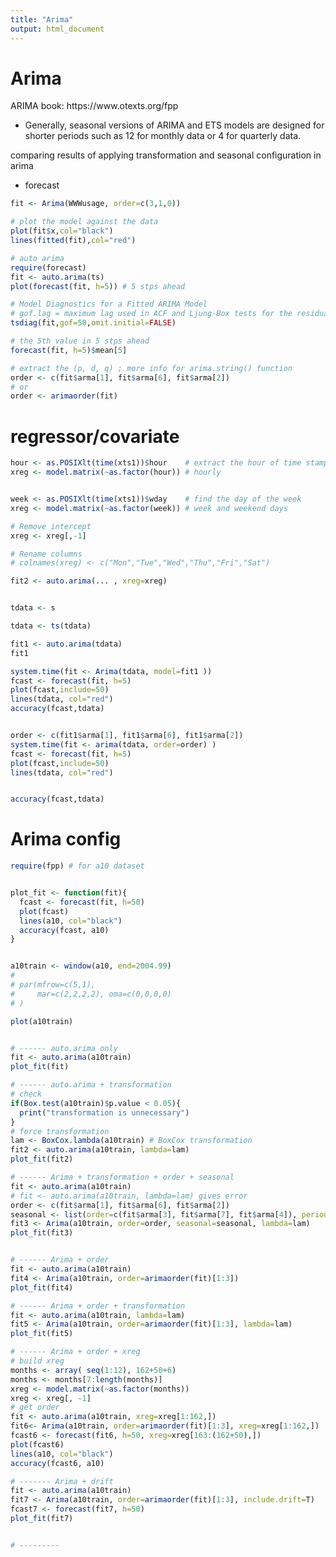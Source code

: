 ---
title: "Arima"
output: html_document
---

# Arima

ARIMA book: https://www.otexts.org/fpp

 * Generally, seasonal versions of ARIMA and ETS models are designed for shorter periods such as 12 for monthly data or 4 for quarterly data.


comparing results of applying transformation and seasonal configuration in arima


  * forecast

```r
fit <- Arima(WWWusage, order=c(3,1,0))

# plot the model against the data
plot(fit$x,col="black")
lines(fitted(fit),col="red")

# auto arima
require(forecast)
fit <- auto.arima(ts)
plot(forecast(fit, h=5)) # 5 stps ahead

# Model Diagnostics for a Fitted ARIMA Model 
# gof.lag = maximum lag used in ACF and Ljung-Box tests for the residuals
tsdiag(fit,gof=50,omit.initial=FALSE)

# the 5th value in 5 stps ahead
forecast(fit, h=5)$mean[5]

# extract the (p, d, q) ; more info for arima.string() function
order <- c(fit$arma[1], fit$arma[6], fit$arma[2])
# or
order <- arimaorder(fit)

```

# regressor/covariate

```r
hour <- as.POSIXlt(time(xts1))$hour    # extract the hour of time stamp
xreg <- model.matrix(~as.factor(hour)) # hourly 


week <- as.POSIXlt(time(xts1))$wday    # find the day of the week
xreg <- model.matrix(~as.factor(week)) # week and weekend days

# Remove intercept
xreg <- xreg[,-1]

# Rename columns
# colnames(xreg) <- c("Mon","Tue","Wed","Thu","Fri","Sat")

fit2 <- auto.arima(... , xreg=xreg)
```

```r

tdata <- s

tdata <- ts(tdata)

fit1 <- auto.arima(tdata)
fit1

system.time(fit <- Arima(tdata, model=fit1 ))
fcast <- forecast(fit, h=5)
plot(fcast,include=50)
lines(tdata, col="red")
accuracy(fcast,tdata)


order <- c(fit1$arma[1], fit1$arma[6], fit1$arma[2])
system.time(fit <- arima(tdata, order=order) )
fcast <- forecast(fit, h=5)
plot(fcast,include=50)
lines(tdata, col="red")


accuracy(fcast,tdata)

```


# Arima config

```{r, warning=F, }

require(fpp) # for a10 dataset


plot_fit <- function(fit){
  fcast <- forecast(fit, h=50)
  plot(fcast)
  lines(a10, col="black")
  accuracy(fcast, a10)
}


a10train <- window(a10, end=2004.99)
# 
# par(mfrow=c(5,1),
#     mar=c(2,2,2,2), oma=c(0,0,0,0)
# )

plot(a10train)


# ------ auto.arima only
fit <- auto.arima(a10train)
plot_fit(fit)

# ------ auto.arima + transformation
# check 
if(Box.test(a10train)$p.value < 0.05){
  print("transformation is unnecessary")
}
# force transformation
lam <- BoxCox.lambda(a10train) # BoxCox transformation
fit2 <- auto.arima(a10train, lambda=lam)
plot_fit(fit2)

# ------ Arima + transformation + order + seasonal 
fit <- auto.arima(a10train)
# fit <- auto.arima(a10train, lambda=lam) gives error
order <- c(fit$arma[1], fit$arma[6], fit$arma[2])
seasonal <- list(order=c(fit$arma[3], fit$arma[7], fit$arma[4]), period=fit$arma[5])
fit3 <- Arima(a10train, order=order, seasonal=seasonal, lambda=lam)
plot_fit(fit3)


# ------ Arima + order 
fit <- auto.arima(a10train)
fit4 <- Arima(a10train, order=arimaorder(fit)[1:3])
plot_fit(fit4)

# ------ Arima + order + transformation 
fit <- auto.arima(a10train, lambda=lam)
fit5 <- Arima(a10train, order=arimaorder(fit)[1:3], lambda=lam)
plot_fit(fit5)

# ------ Arima + order + xreg 
# build xreg
months <- array( seq(1:12), 162+50+6)
months <- months[7:length(months)]
xreg <- model.matrix(~as.factor(months))
xreg <- xreg[, -1]
# get order
fit <- auto.arima(a10train, xreg=xreg[1:162,])
fit6<- Arima(a10train, order=arimaorder(fit)[1:3], xreg=xreg[1:162,])
fcast6 <- forecast(fit6, h=50, xreg=xreg[163:(162+50),])
plot(fcast6)
lines(a10, col="black")
accuracy(fcast6, a10)

# ------- Arima + drift 
fit <- auto.arima(a10train)
fit7 <- Arima(a10train, order=arimaorder(fit)[1:3], include.drift=T)
fcast7 <- forecast(fit7, h=50)
plot_fit(fit7)


# ---------


```



